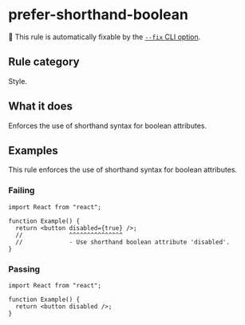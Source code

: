 # prefer-shorthand-boolean

🔧 This rule is automatically fixable by the [`--fix` CLI option](https://eslint.org/docs/latest/user-guide/command-line-interface#--fix).

## Rule category

Style.

## What it does

Enforces the use of shorthand syntax for boolean attributes.

## Examples

This rule enforces the use of shorthand syntax for boolean attributes.

### Failing

```tsx
import React from "react";

function Example() {
  return <button disabled={true} />;
  //             ^^^^^^^^^^^^^^^
  //             - Use shorthand boolean attribute 'disabled'.
}
```

### Passing

```tsx
import React from "react";

function Example() {
  return <button disabled />;
}
```
